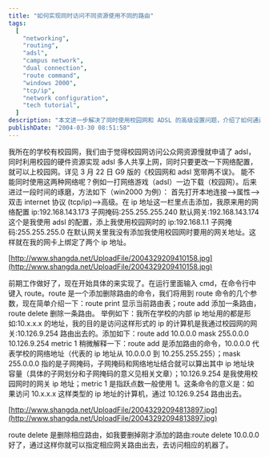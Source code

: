 ```yaml
---
title: "如何实现同时访问不同资源使用不同的路由"
tags:
  [
    "networking",
    "routing",
    "adsl",
    "campus network",
    "dual connection",
    "route command",
    "windows 2000",
    "tcp/ip",
    "network configuration",
    "tech tutorial",
  ]
description: "本文进一步解决了同时使用校园网和 ADSL 的高级设置问题，介绍了如何通过 Windows 的 route 命令创建特定的路由规则，让不同类型的网络流量通过不同的网关。作者详细说明了在 TCP/IP 高级设置中绑定多个 IP 地址的步骤，以及如何使用 route add 和 route delete 命令在命令行中配置路由表，特别是将校内 10.x.x.x 网段的流量定向到校园网网关，从而实现同时打游戏和下载校内资源的目标。"
publishDate: "2004-03-30 08:51:58"
---
```


我所在的学校有校园网，我们由于觉得校园网访问公众网资源慢就申请了 adsl，同时利用校园的硬件资源实现 adsl 多人共享上网，同时只要更改一下网络配置，就可以上校园网。详见 3 月 22 日 G9 版的《校园网和 adsl 宽带两不误》。
能不能同时使用这两种网络呢？例如一打网络游戏（adsl）一边下载（校园网）。后来进过一段时间的琢磨，方法如下（win2000 为例）：
首先打开本地连接-->属性-->双击 internet 协议 (tcp/ip)-->高级。在 ip 地址这一栏里点击添加，我原来用的网络配置 ip:192.168.143.173 子网掩码:255.255.255.240 默认网关:192.168.143.174 这个是我使用 adsl 的配置，添上我使用校园网时的 ip:192.168.1.1 子网掩码:255.255.255.0 在默认网关里我没有添加我使用校园网时要用的网关地址。这样就在我的网卡上绑定了两个 ip 地址。

[http://www.shangda.net/UploadFile/2004329209410158.jpg](http://www.shangda.net/UploadFile/2004329209410158.jpg)

前期工作做好了，现在开始具体的来实现了。在运行里面输入 cmd，在命令行中键入 route。route 是一个添加删除路由的命令，我们将用到 route 命令的几个参数，现在简单介绍一下：route print 显示当前路由表；route add 添加一条路由，route delete 删除一条路由。
举例如下：我所在学校的内部 ip 地址用的都是形如:10.x.x.x 的地址，我的目的是访问这样形式的 ip 的计算机是我通过校园网的网关:10.126.9.254 路由出去的。添加如下：route add 10.0.0.0 mask 255.0.0.0 10.126.9.254 metric 1 稍微解释一下：route add 是添加路由的命令，10.0.0.0 代表学校的网络地址（代表的 ip 地址从 10.0.0.0 到 10.255.255.255）；mask 255.0.0.0 指的是子网掩码，子网掩码和网络地址结合就可以算出其中 ip 地址块容量（具体的子网划分和子网掩码的意义见相关文章）；10.126.9.254 是我使用校园网时的网关 ip 地址；metric 1 是指跃点数一般使用 1。这条命令的意义是：如果访问 10.x.x.x 这样类型的 ip 地址的计算机，通过 10.126.9.254 路由出去。

[http://www.shangda.net/UploadFile/20043292094813897.jpg](http://www.shangda.net/UploadFile/20043292094813897.jpg)

route delete 是删除相应路由，如我要删掉刚才添加的路由:route delete 10.0.0.0
好了，通过这样你就可以指定相应网关路由出去，去访问相应的机器了。
